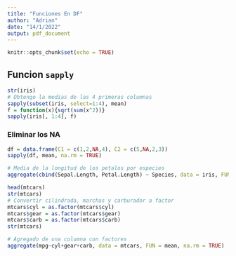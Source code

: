 ```yaml
---
title: "Funciones En DF"
author: "Adrian"
date: "14/1/2022"
output: pdf_document
---
```


```r
knitr::opts_chunk$set(echo = TRUE)
```

## Funcion `sapply`

```r
str(iris)
# Obtengo la medias de las 4 primeras columnas
sapply(subset(iris, select=1:4), mean)
f = function(x){sqrt(sum(x^2))}
sapply(iris[, 1:4], f)
```


### Eliminar los NA
```r
df = data.frame(C1 = c(1,2,NA,4), C2 = c(5,NA,2,3))
sapply(df, mean, na.rm = TRUE)

```

```r
# Media de la longitud de los petalos por especies
aggregate(cbind(Sepal.Length, Petal.Length) ~ Species, data = iris, FUN = mean, na.rm = TRUE)
```

```r
head(mtcars)
str(mtcars)
# Convertir cilindrada, marchas y carburador a factor
mtcars$cyl = as.factor(mtcars$cyl)
mtcars$gear = as.factor(mtcars$gear)
mtcars$carb = as.factor(mtcars$carb)
str(mtcars)

# Agregado de una columna con factores
aggregate(mpg~cyl+gear+carb, data = mtcars, FUN = mean, na.rm = TRUE)
```



